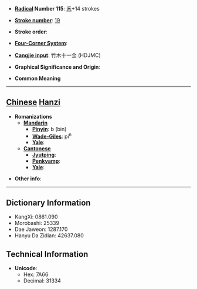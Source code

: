 * '''[[Wiktionary:Chinese radical index| Radical]] Number 115''': [[Wiktionary:Chinese radical index 禾|禾]]+14 strokes

* '''[[Wiktionary:Chinese total strokes index|Stroke number]]''': [[Wiktionary:Chinese total strokes index 19|19]]

* '''Stroke order''': 

* '''[[Wiktionary:Chinese four corner index|Four-Corner System]]''': 

* '''[[Wiktionary:Chinese Cangjie index|Cangjie input]]''': 竹木十一金 (HDJMC)

* '''Graphical Significance and Origin''': 

* '''Common Meaning'''

----

== [[Chinese]] [[Hanzi]] ==

* '''Romanizations'''
** '''[[Mandarin]]'''
*** '''[[Pinyin]]''': b (bin)
*** '''[[Wade-Giles]]''': pi<sup>n</sup>
*** '''[[Yale]]''': 
** '''[[Cantonese]]'''
*** '''[[Jyutping]]''':
*** '''[[Penkyamp]]''': 
*** '''[[Yale]]''': 

* '''Other info''': 

----

== Dictionary Information ==

* KangXi: 0861.090
* Morobashi: 25339
* Dae Jaweon: 1287.170
* Hanyu Da Zidian: 42637.080

== Technical Information ==

* '''Unicode''':
** Hex: 7A66
** Decimal: 31334